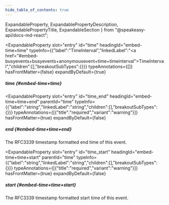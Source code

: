 ```yaml
---
hide_table_of_contents: true
---
```

  ExpandableProperty,
  ExpandablePropertyDescription,
  ExpandablePropertyTitle,
  ExpandableSection
} from "@speakeasy-api/docs-md-react";

<ExpandableSection>

<ExpandableProperty
  slot="entry"
  id="time"
  headingId="embed-time+time"
  typeInfo={{"label":"TimeInterval","linkedLabel":"<a href=\"#embed-busyevents+busyevents+anonymousevent+time+timeinterval\">TimeInterval</a>","children":[],"breakoutSubTypes":{}}}
  typeAnnotations={[]}
  hasFrontMatter={false}
  expandByDefault={true}
>

<ExpandablePropertyTitle slot="title">

##### time \{#embed-time+time\}

</ExpandablePropertyTitle>

</ExpandableProperty>

<ExpandableProperty
  slot="entry"
  id="time_end"
  headingId="embed-time+time+end"
  parentId="time"
  typeInfo={{"label":"string","linkedLabel":"string","children":[],"breakoutSubTypes":{}}}
  typeAnnotations={[{"title":"required","variant":"warning"}]}
  hasFrontMatter={true}
  expandByDefault={false}
>

<ExpandablePropertyTitle slot="title">

##### end \{#embed-time+time+end\}

</ExpandablePropertyTitle>

<ExpandablePropertyDescription slot="description">

The RFC3339 timestamp formatted end time of this event.

</ExpandablePropertyDescription>

</ExpandableProperty>

<ExpandableProperty
  slot="entry"
  id="time_start"
  headingId="embed-time+time+start"
  parentId="time"
  typeInfo={{"label":"string","linkedLabel":"string","children":[],"breakoutSubTypes":{}}}
  typeAnnotations={[{"title":"required","variant":"warning"}]}
  hasFrontMatter={true}
  expandByDefault={false}
>

<ExpandablePropertyTitle slot="title">

##### start \{#embed-time+time+start\}

</ExpandablePropertyTitle>

<ExpandablePropertyDescription slot="description">

The RFC3339 timestamp formatted start time of this event.

</ExpandablePropertyDescription>

</ExpandableProperty>

</ExpandableSection>